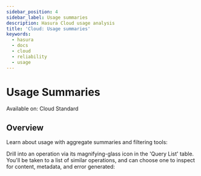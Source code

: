 ```yaml
---
sidebar_position: 4
sidebar_label: Usage summaries
description: Hasura Cloud usage analysis
title: 'Cloud: Usage summaries'
keywords:
  - hasura
  - docs
  - cloud
  - reliability
  - usage
---
```



# Usage Summaries

<div className='badge badge--primary heading-badge'>Available on: Cloud Standard</div>

## Overview

Learn about usage with aggregate summaries and filtering tools:

<Thumbnail src='/img/observability/pro-tab-usage.png' alt='Hasura Cloud Console usage tab' />

Drill into an operation via its magnifying-glass icon in the 'Query List' table. You'll be taken to a list of similar
operations, and can choose one to inspect for content, metadata, and error generated:

<Thumbnail alt='Hasura Cloud Console inspect an operation' src='/img/observability/pro-tab-operations-inspect.png' />
